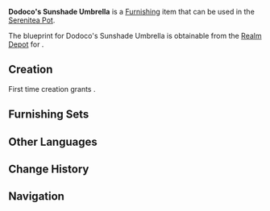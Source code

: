 {{Furnishing Infobox
|id             = 373354
|image          = Item Dodoco's Sunshade Umbrella.png
|category       = Landscape
|subcategory    = Ornament
|set            = 
|rarity         = 4
|adeptal_energy = 90
|load           = 35
|reduced_load   = 24
|description    = "The fish can hide in the cool water and the animals on the beach all have cooling shells."<br />"But won't the furry, fluffy animals feel terrible in the summer?"<br />"It'd be great if we could make them an umbrella to cool down under!"<br />...<br />By the time the sun next blazed down upon [[Mondstadt]], [[Klee]] had set just such an umbrella up, putting cat food under it. As expected, the cats did indeed come in their droves, enjoying the delicious food and the unique shade.<br />Unfortunately, the large gathering of cats also invites strife and the greatly increased density of cat fur in the air, even causing a certain bard's allergies to trigger... As such, Klee's great plans wound up being shelved."
|blueprint      = [[Realm Depot]]
}}
'''Dodoco's Sunshade Umbrella''' is a [[Furnishing]] item that can be used in the [[Serenitea Pot]].

The blueprint for Dodoco's Sunshade Umbrella is obtainable from the [[Realm Depot]] for {{Item|Realm Currency|24|x=240}}.

==Creation==
First time creation grants {{Item|Trust|24|x=90}}.
{{Recipe
|type = Creation
|time = 16h
|Cuihua Wood = 6
|Fabric = 3
|Red Dye = 3
|sort = Cuihua Wood,Fabric,Red Dye
}}

==Furnishing Sets==
{{Craft Usage}}

==Other Languages==
{{Other Languages|default_hidden=1
|en      = Dodoco's Sunshade Umbrella
|zhs     = 「嘟嘟可的清凉之伞」
|zhs_rm  = "Dūdūkě de Qīngliáng zhī Sǎn"
|zht     = 「嘟嘟可的清涼之傘」
|zht_rm  = "Dūdūkě de Qīngliáng zhī Sǎn"
|ja      = 「ドドコのクールパラソル」
|ja_rm   = "Dodoko no Kuuru Parasoru"
|ko      = 「도도코의 {{tt|청량|淸凉}}한 {{tt|우산|雨傘}}」
|ko_rm   = "Dodoko-ui Cheongnyanghan Usan"
|es      = Sombrilla de playa de Dodoco
|fr      = Parasol de plage de Dodoco
|ru      = Зонт от солнца Додоко
|th      = "ร่มเย็นสบายของ Dodoco"
|th_rm   = 
|vi      = Chiếc Ô Mát Mẻ Của Dodoco
|de      = „Dodocos Strandschirm“
|id      = "Payung Keren Punya Dodoco"
|pt      = O Chapéu de Sol de Dodoco
}}

==Change History==
{{Change History|2.8}}

==Navigation==
{{Furnishing Navbox/Exterior|Landscape}}